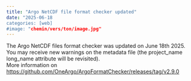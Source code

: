 ```yaml
---
title: "Argo NetCDF file format checker updated"
date: "2025-06-18
categories: [web]
#image: "chemin/vers/ton/image.jpg"
---
```

The Argo NetCDF files format checker was updated on June 18th 2025.  
You may receive new warnings on the metadata file (the project_name long_name attribute will be revisited).  
More information on [https://github.com/OneArgo/ArgoFormatChecker/releases/tag/v2.9.0](https://github.com/OneArgo/ArgoFormatChecker/releases/tag/v2.9.0){target="_blank"}